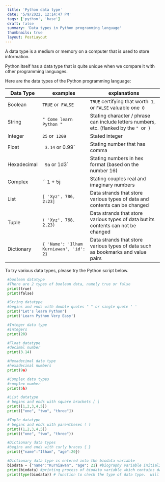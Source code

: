 ```yaml
---
 title: 'Python data type'
 date: '5/9/2022, 12:14:47 PM'
 tags: ['python', 'base']
 draft: false
 summary: 'Data types in Python programming language'
 thumbnails: true
 layout: PostLayout
---
```


 A data type is a medium or memory on a computer that is used to store information.

 Python itself has a data type that is quite unique when we compare it with other programming languages.

 Here are the data types of the Python programming language:

 |  Data Type   |  examples                                |  explanations                                                                            |  
 |  ----------- |  --------------------------------------- |  --------------------------------------------------------------------------------------- |
 |  Boolean     |  `TRUE` or` FALSE`                       |  `TRUE` certifying that worth` 1`, or `FALSE` valuable one` 0`                           |
 |  String      |  `" Come learn Python "`                 |  Stating character / phrase can include letters numbers, etc. (flanked by the `" `or` `) |
 |  Integer     |  `25` or` 1209`                          |  Stated integer                                                                          |
 |  Float       |  ` 3.14` or 0.99`                       |  Stating number that has comma                                                           |
 |  Hexadecimal |  ` 9a` or 1d3`                          |  Stating numbers in hex format (based on the number 16)                                  |
 |  Complex     |  `` 1 + 5j                               |  Stating couples real and imaginary numbers                                              |
 |  List        |  `[ 'Xyz', 786, 2:23]`                   |  Data strands that store various types of data and contents can be changed               |
 |  Tuple       |  `( 'Xyz', 768, 2.23)`                   |  Data strands that store various types of data but its contents can not be changed       |
 |  Dictionary  |  `{ 'Name': 'Ilham Kurniawan', 'id': 2}` |  Data strands that store various types of data such as bookmarks and value pairs         |

 To try various data types, please try the Python script below.

```python:data-type.py
 #boolean datatype
 #There are 2 types of boolean data, namely true or false
 print(true)
 print(false)

 #String datatype
 #begins and ends with double quotes " " or single quote ' '
 print("Let's learn Python")
 print('Learn Python Very Easy')

 #Integer data type
 #integers
 print(20)

 #Float datatype
 #decimal number
 print(3.14)

 #Hexadecimal data type
 #hexadecinal numbers
 print(9a)

 #Complex data types
 #complex number
 print(5h)

 #List datatype
 # begins and ends with square brackets [ ]
 print([1,2,3,4,5])
 print(["one", "two", "three"])

 #Tuple datatype
 # begins and ends with parentheses ( )
 print((1,2,3,4,5))
 print(("one", "two", "three"))

 #Dictionary data types
 #begins and ends with curly braces { }
 print({"name":"Ilham", "age":20})

 #Dictionary data type is entered into the biodata variable
 biodata = {"name":"Kurniawan", "age": 21} #biography variable initialization process
 print(biodata) #printing process of biodata variable which contains data type Dictionary
 print(type(biodata)) # function to check the type of data type.  will show <class 'dict'> which means dict is a data type dictionary
```
